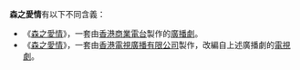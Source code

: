 '''森之愛情'''有以下不同含義：
*《[[森之愛情_(廣播劇)|森之愛情]]》，一套由[[香港商業電台|香港商業電台]]製作的[[廣播劇|廣播劇]]。
*《[[森之愛情_(電視劇)|森之愛情]]》，一套由[[香港|香港]][[電視廣播有限公司|電視廣播有限公司]]製作，改編自上述廣播劇的[[電視劇|電視劇]]。
{{disambig|Cat=四字作品消歧义}}